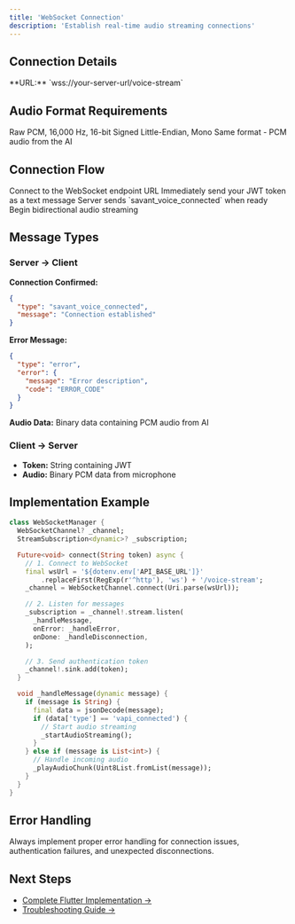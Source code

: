 ```yaml
---
title: 'WebSocket Connection'
description: 'Establish real-time audio streaming connections'
---
```


## Connection Details

<Card title="WebSocket Endpoint" icon="plug">
  **URL:** `wss://your-server-url/voice-stream`
</Card>

## Audio Format Requirements

<CardGroup cols={2}>
  <Card title="Sending (Mic → Server)" icon="microphone">
    Raw PCM, 16,000 Hz, 16-bit Signed Little-Endian, Mono
  </Card>
  <Card title="Receiving (Server → Client)" icon="volume-high">
    Same format - PCM audio from the AI
  </Card>
</CardGroup>

## Connection Flow

<Steps>
  <Step title="Open WebSocket">
    Connect to the WebSocket endpoint URL
  </Step>
  <Step title="Send Token">
    Immediately send your JWT token as a text message
  </Step>
  <Step title="Wait for Confirmation">
    Server sends `savant_voice_connected` when ready
  </Step>
  <Step title="Start Streaming">
    Begin bidirectional audio streaming
  </Step>
</Steps>

## Message Types

### Server → Client

**Connection Confirmed:**
```json
{
  "type": "savant_voice_connected",
  "message": "Connection established"
}
```

**Error Message:**
```json
{
  "type": "error",
  "error": {
    "message": "Error description",
    "code": "ERROR_CODE"
  }
}
```

**Audio Data:** Binary data containing PCM audio from AI

### Client → Server

- **Token:** String containing JWT
- **Audio:** Binary PCM data from microphone

## Implementation Example

```dart websocket_connection.dart
class WebSocketManager {
  WebSocketChannel? _channel;
  StreamSubscription<dynamic>? _subscription;

  Future<void> connect(String token) async {
    // 1. Connect to WebSocket
    final wsUrl = '${dotenv.env['API_BASE_URL']}'
        .replaceFirst(RegExp(r'^http'), 'ws') + '/voice-stream';
    _channel = WebSocketChannel.connect(Uri.parse(wsUrl));

    // 2. Listen for messages
    _subscription = _channel!.stream.listen(
      _handleMessage,
      onError: _handleError,
      onDone: _handleDisconnection,
    );

    // 3. Send authentication token
    _channel!.sink.add(token);
  }

  void _handleMessage(dynamic message) {
    if (message is String) {
      final data = jsonDecode(message);
      if (data['type'] == 'vapi_connected') {
        // Start audio streaming
        _startAudioStreaming();
      }
    } else if (message is List<int>) {
      // Handle incoming audio
      _playAudioChunk(Uint8List.fromList(message));
    }
  }
}
```

## Error Handling

<Warning>
Always implement proper error handling for connection issues, authentication failures, and unexpected disconnections.
</Warning>

## Next Steps

- [Complete Flutter Implementation →](flutter-implementation)
- [Troubleshooting Guide →](troubleshooting)
